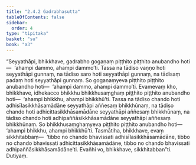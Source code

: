 ```yaml
---
title: "2.4.2 Gadrabhasutta"
tableOfContents: false
sidebar:
  order: 4
type: "tipitaka"
basket: "su"
book: "a3"
---
```



<DynamicBreadcrumb />

<Division number="83" book="a3" bookNo="15" page="230">

<Paragraph number="728" book="a3">
“Seyyathāpi, bhikkhave, gadrabho gogaṇaṃ piṭṭhito piṭṭhito anubandho hoti—  ‘ahampi dammo, ahampi dammo’ti. Tassa na tādiso vaṇṇo hoti seyyathāpi gunnaṃ, na tādiso saro hoti seyyathāpi gunnaṃ, na tādisaṃ padaṃ hoti seyyathāpi gunnaṃ. So gogaṇaṃyeva piṭṭhito piṭṭhito anubandho hoti—  ‘ahampi dammo, ahampi dammo’ti.
</Paragraph>

<Paragraph number="729" book="a3">
Evamevaṃ kho, bhikkhave, idhekacco bhikkhu bhikkhusaṃghaṃ piṭṭhito piṭṭhito anubandho hoti—  ‘ahampi bhikkhu, ahampi bhikkhū’ti. Tassa na tādiso chando hoti adhisīlasikkhāsamādāne seyyathāpi aññesaṃ bhikkhūnaṃ, na tādiso chando hoti adhicittasikkhāsamādāne seyyathāpi aññesaṃ bhikkhūnaṃ, na tādiso chando hoti adhipaññāsikkhāsamādāne seyyathāpi aññesaṃ bhikkhūnaṃ. So bhikkhusaṃghaṃyeva piṭṭhito piṭṭhito anubandho hoti—  ‘ahampi bhikkhu, ahampi bhikkhū’ti.
</Paragraph>

<Paragraph number="730" book="a3">
Tasmātiha, bhikkhave, evaṃ sikkhitabbaṃ—  ‘tibbo no chando bhavissati adhisīlasikkhāsamādāne, tibbo no chando bhavissati adhicittasikkhāsamādāne, tibbo no chando bhavissati adhipaññāsikkhāsamādāne’ti. Evañhi vo, bhikkhave, sikkhitabban”ti.

</Paragraph>
</Division>

<Paragraph number="731" type="center" book="a3">
Dutiyaṃ.
</Paragraph>